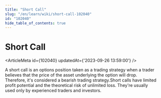 ```yaml
---
title: "Short Call"
slug: "/en/learn/wiki/short-call-102040"
id: "102040"
hide_table_of_contents: true
---
```



# Short Call

<ArticleMeta id={102040} updatedAt={'2023-09-26 13:59:00'} />
<div className='border-solid border-b border-t-0 my-4 border-[var(--ifm-color-gray-300)]' />

A short call is an options position taken as a trading strategy when a trader believes that the price of the asset underlying the option will drop. Therefore, it's considered a bearish trading strategy.Short calls have limited profit potential and the theoretical risk of unlimited loss. They're usually used only by experienced traders and investors.
